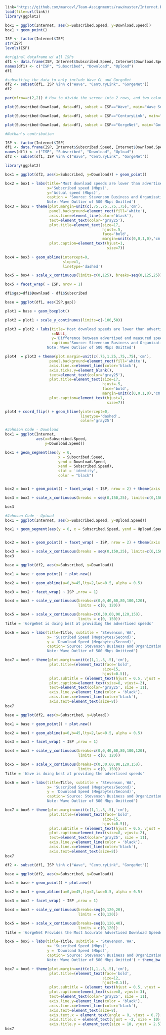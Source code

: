 

```r
link='https://github.com/marcevl/Team-Assignments/raw/master/Internet.RData'
load(file=url(link))
library(ggplot2)

box1 = ggplot(Internet, aes(x=Subscribed.Speed, y=Download.Speed))
box1 + geom_point()

```


```r
ISP <- factor(Internet$ISP)
str(ISP)
levels(ISP)

#original dataframe w/ all ISPs
df1 <- data.frame(ISP, Internet$Subscribed.Speed, Internet$Download.Speed, Internet$Upload.Speed)
names(df1) <- c("ISP", "Subscribed", "Download", "Upload")
df1

#subsetting the data to only include Wave CL and GorgeNet
df2 <- subset(df1, ISP %in% c("Wave", "CenturyLink", "GorgeNet"))
df2

```

```r
par(mfrow=c(2,2)) # How to divide the screen into 2 rows, and two columns, with the boxplots first plotted by/across the rows:

plot(Subscribed~Download, data=df1, subset = ISP=="Wave", main="Wave Subscribed vs Download Speed") 

plot(Subscribed~Download, data=df1, subset = ISP=="CenturyLink", main="Century Link Subscribed vs Download Speed")

plot(Subscribed~Download, data=df1, subset = ISP=="GorgeNet", main="GorgeNet Subscribed vs Actual Download")

```


```r
#Nathan's contribution

ISP <- factor(Internet$ISP)
df1 <- data.frame(ISP, Internet$Subscribed.Speed, Internet$Download.Speed, Internet$Upload.Speed)
names(df1) <- c("ISP", "Subscribed", "Download", "Upload")
df2 <- subset(df1, ISP %in% c("Wave", "CenturyLink", "GorgeNet"))

library(ggplot2)

box1 = ggplot(df2, aes(x=Subscribed, y=Download)) + geom_point()

box2 = box1 + labs(title='Most download speeds are lower than advertised',
                   x='Subscribed speed (Mbps)',
                   y='Actual speed (Mbps)',
                   caption = 'Source: Stevenson Business and Organization Internet Survey 
                   Note: Wave Outlier of 500 Mbps Omitted')
box3 = box2 + theme(plot.margin=unit(c(.75,.75,.75,.75),'cm'),
                    panel.background=element_rect(fill='white'),
                    axis.line=element_line(color='black'),
                    text=element_text(color='gray25'),
                    plot.title=element_text(size=17,
                                            hjust=.5,
                                            face='bold',
                                            margin=unit(c(0,0,1,0),'cm')),
                    plot.caption=element_text(hjust=1,
                                              size=7))
  
box4 = box3 + geom_abline(intercept=0, 
                          slope=1,
                          linetype='dashed')

box5 = box4 + scale_x_continuous(limits=c(0,125), breaks=seq(0,125,25)) + scale_y_continuous(limits=c(0,125), breaks=seq(0,125,25))

box5 + facet_wrap( ~ ISP, nrow = 1)
```

```r

df1$gap=df1$Download - df1$Subscribed

base = ggplot(df1, aes(ISP,gap)) 

plot1 = base + geom_boxplot()

plot2 = plot1 + scale_y_continuous(limits=c(-100,50))

plot3 = plot2 + labs(title='Most download speeds are lower than advertised',
                     x=NULL,
                     y='Difference between advertised and measured speeds',
                     caption='Source: Stevenson Business and Organization Internet Survey 
                   Note: Wave Outlier of 500 Mbps Omitted')

plot4  = plot3 + theme(plot.margin=unit(c(.75,1.25,.75,.75),'cm'),
                    panel.background=element_rect(fill='white'),
                    axis.line.x=element_line(color='black'),
                    axis.ticks.y=element_blank(),
                    text=element_text(color='gray25'),
                    plot.title=element_text(size=17,
                                            hjust=.5,
                                            face='bold',
                                            margin=unit(c(0,0,1,0),'cm')),
                    plot.caption=element_text(hjust=1,
                                              size=7))

plot4 + coord_flip() + geom_hline(yintercept=0,
                                  linetype='dashed',
                                  color='gray25')

```

```r
#Johnson Code - Download 
box1 = ggplot(Internet, 
              aes(x=Subscribed.Speed, 
                  y=Download.Speed))

box1 + geom_segment(aes(y = 0, 
                        x = Subscribed.Speed, 
                        yend = Download.Speed, 
                        xend = Subscribed.Speed), 
                        stat = 'identity', 
                        color = "black")


box2 = box1 + geom_point() + facet_wrap( ~ ISP, nrow = 2) + theme(axis.text.x = element_text(angle = 45, hjust = .7, vjust = .7), axis.title.y = element_text(vjust = 3), axis.title.x = element_text(vjust = -0.5), plot.caption = element_text(vjust = -0.5)) +labs(title = "Download Speed in Relation To Subscribed Speed", x = "Subscribed Speed", y = "Download Speed", caption = "Source:Stevenson Business and Organization Internet Survey")

box3 = box2 + scale_x_continuous(breaks = seq(0,150,25), limits=c(0,150)) + scale_y_continuous(breaks = seq(0,150,25), limits = c(0,150))

box3
```
```r
#Johnson Code - Upload 
box1 = ggplot(Internet, aes(x=Subscribed.Speed, y=Upload.Speed))

box1 + geom_segment(aes(y = 0, x = Subscribed.Speed, yend = Upload.Speed, xend = Subscribed.Speed), stat = 'identity', color = "black")


box2 = box1 + geom_point() + facet_wrap( ~ ISP, nrow = 2) + theme(axis.text.x = element_text(angle = 45, hjust = .7, vjust = .7), axis.title.y = element_text(vjust = 3), axis.title.x = element_text(vjust = -0.5), plot.caption = element_text(vjust = -0.5)) +labs(title = "Upload Speed in Relation To Subscribed Speed", x = "Subscribed Speed", y = "Upload Speed", caption = "Source:Stevenson Business and Organization Internet Survey")

box3 = box2 + scale_x_continuous(breaks = seq(0,150,25), limits=c(0,150)) + scale_y_continuous(breaks = seq(0,150,25), limits = c(0,150))
box3

```

```r
base = ggplot(df2, aes(x=Subscribed, y=Download))

box1 = base + geom_point() + plot.new()

box2 = box1 + geom_abline(a=0,b=45,lty=2,lwd=0.5, alpha = 0.5)

box3 = box2 + facet_wrap( ~ ISP ,nrow = 1)

box4 = box3 + scale_y_continuous(breaks=c(0,0,40,60,80,100,120),
                                 limits = c(0, 120))

box5 = box4 + scale_x_continuous(breaks=c(0,30,60,90,120,150),
                                 limits = c(0, 150))
Title = 'GorgeNet is doing best at providing the advertised speeds'

box6 = box5 + labs(title=Title, subtitle = 'Stevenson, WA',
                   x= 'Suscribed Speed (Megabytes/Second)',
                   y = 'Download Speed (Megabytes/Second)',
                   caption='Source: Stevenson Business and Organization Internet Survey
                   Note: Wave Outlier of 500 Mbps Omitteed')

box7 = box6 + theme(plot.margin=unit(c(1,1,.5,.5),'cm'),
                    plot.title=(element_text(face='bold',
                                            size=15,
                                            hjust=0.5)),
                    plot.subtitle = (element_text(hjust = 0.5, vjust = 2)),
                    plot.caption=element_text(size=8, vjust=-2),
                    text=element_text(color='gray25', size = 11),
                    axis.line.y=element_line(color = 'black'),
                    axis.line.x=element_line(color='black'),
                    axis.text=element_text(size=8))
box7
```

```r
base = ggplot(df2, aes(x=Subscribed, y=Upload))

box1 = base + geom_point() + plot.new()

box2 = box1 + geom_abline(a=0,b=45,lty=2,lwd=0.5, alpha = 0.5)

box3 = box2 + facet_wrap( ~ ISP ,nrow = 1)

box4 = box3 + scale_y_continuous(breaks=c(0,0,40,60,80,100,120),
                                 limits = c(0, 120))

box5 = box4 + scale_x_continuous(breaks=c(0,30,60,90,120,150),
                                 limits = c(0, 150))
Title = 'Wave is doing best at providing the advertised speeds'

box6 = box5 + labs(title=Title, subtitle = 'Stevenson, WA',
                   x= 'Suscribed Speed (Megabytes/Second)',
                   y = 'Download Speed (Megabytes/Second)',
                   caption='Source: Stevenson Business and Organization Internet Survey
                   Note: Wave Outlier of 500 Mbps Omitteed')

box7 = box6 + theme(plot.margin=unit(c(1,1,.5,.5),'cm'),
                    plot.title=(element_text(face='bold',
                                            size=15,
                                            hjust=0.5)),
                    plot.subtitle = (element_text(hjust = 0.5, vjust = 2)),
                    plot.caption=element_text(size=8, vjust=-2),
                    text=element_text(color='gray25', size = 11),
                    axis.line.y=element_line(color = 'black'),
                    axis.line.x=element_line(color='black'),
                    axis.text=element_text(size=8))
box7
```
```r
df2 <- subset(df1, ISP %in% c("Wave", "CenturyLink", "GorgeNet"))

base = ggplot(df2, aes(x=Subscribed, y=Download))

box1 = base + geom_point() + plot.new()

box2 = box1 + geom_abline(a=0,b=45,lty=2,lwd=0.5, alpha = 0.5)

box3 = box2 + facet_wrap( ~ ISP ,nrow = 1)

box4 = box3 + scale_y_continuous(breaks=seq(0,120,20),
                                 limits = c(0,120))

box5 = box4 + scale_x_continuous(breaks=seq(0,120,40),
                                 limits = c(0,120))
Title = 'GorgeNet Provides the Most Accurate Advertised Download Speeds'

box6 = box5 + labs(title=Title, subtitle = 'Stevenson, WA',
                   x= 'Suscribed Speed (Mbps)',
                   y = 'Download Speed (Mbps)',
                   caption='Source: Stevenson Business and Organization Internet Survey
                   Note: Wave Outlier of 500 Mbps Omitted') + theme_bw()

box7 = box6 + theme(plot.margin=unit(c(1,1,.5,.5),'cm'),
                    plot.title=(element_text(face='bold',
                                            size=12,
                                            hjust=0.5)),
                    plot.subtitle = (element_text(hjust = 0.5, vjust = 2)),
                    plot.caption=element_text(size=8, vjust=-3),
                    text=element_text(color='gray25', size = 11),
                    axis.line.y=element_line(color = 'black'),
                    axis.line.x=element_line(color='black'),
                    axis.text=element_text(size=8),
                    axis.text.x = element_text(angle = 0, vjust = 0.7),
                    axis.title.x = element_text(vjust = -2, size = 10),
                    axis.title.y = element_text(size = 10, vjust = 2.5))
box7
```




